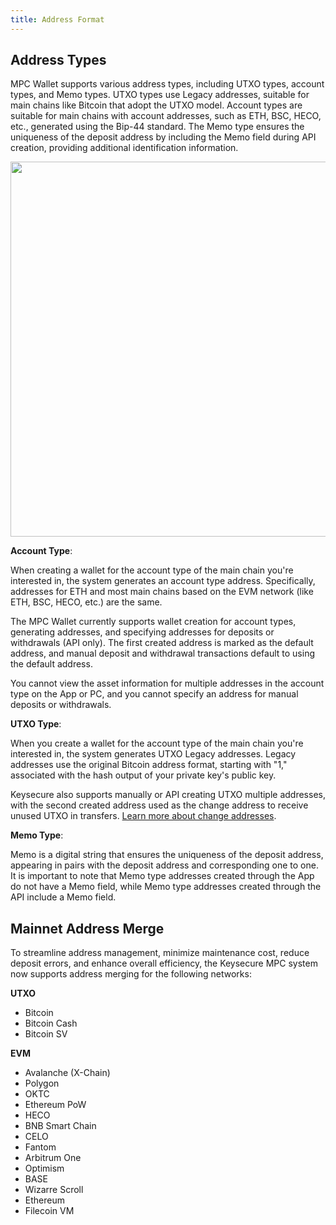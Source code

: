 ```yaml
---
title: Address Format
---
```


##  Address Types

MPC Wallet supports various address types, including UTXO types, account types, and Memo types. UTXO types use Legacy addresses, suitable for main chains like Bitcoin that adopt the UTXO model. Account types are suitable for main chains with account addresses, such as ETH, BSC, HECO, etc., generated using the Bip-44 standard. The Memo type ensures the uniqueness of the deposit address by including the Memo field during API creation, providing additional identification information.

<div className="w-full flex items-center justify-center">
    <img src="/images/help-center/addressen.png" width="600"/>
</div>


**Account Type**:

When creating a wallet for the account type of the main chain you're interested in, the system generates an account type address. Specifically, addresses for ETH and most main chains based on the EVM network (like ETH, BSC, HECO, etc.) are the same.

The MPC Wallet currently supports wallet creation for account types, generating addresses, and specifying addresses for deposits or withdrawals (API only). The first created address is marked as the default address, and manual deposit and withdrawal transactions default to using the default address.

<Tip> 
You cannot view the asset information for multiple addresses in the account type on the App or PC, and you cannot specify an address for manual deposits or withdrawals.
</Tip>


**UTXO Type**:

When you create a wallet for the account type of the main chain you're interested in, the system generates UTXO Legacy addresses. Legacy addresses use the original Bitcoin address format, starting with "1," associated with the hash output of your private key's public key.

Keysecure also supports manually or API creating UTXO multiple addresses, with the second created address used as the change address to receive unused UTXO in transfers. [Learn more about change addresses](/help-center/manage-mpc/my-wallet/change-address).

**Memo Type**:

Memo is a digital string that ensures the uniqueness of the deposit address, appearing in pairs with the deposit address and corresponding one to one. It is important to note that Memo type addresses created through the App do not have a Memo field, while Memo type addresses created through the API include a Memo field.



## Mainnet Address Merge

To streamline address management, minimize maintenance cost, reduce deposit errors, and enhance overall efficiency, the Keysecure MPC system now supports address merging for the following networks:

**UTXO**

- Bitcoin
- Bitcoin Cash
- Bitcoin SV

**EVM**

- Avalanche (X-Chain)
- Polygon
- OKTC
- Ethereum PoW
- HECO
- BNB Smart Chain
- CELO
- Fantom
- Arbitrum One
- Optimism
- BASE
- Wizarre Scroll
- Ethereum
- Filecoin VM

